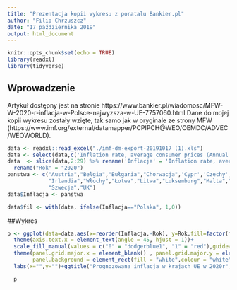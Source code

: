 ```yaml
---
title: "Prezentacja kopii wykresu z poratalu Bankier.pl"
author: "Filip Chrzuszcz"
date: "17 października 2019"
output: html_document
---
```




```r
knitr::opts_chunk$set(echo = TRUE)
library(readxl)
library(tidyverse)

```

## Wprowadzenie


Artykuł dostępny jest na stronie https://www.bankier.pl/wiadomosc/MFW-W-2020-r-inflacja-w-Polsce-najwyzsza-w-UE-7757060.html
Dane do mojej kopii wykresu zostały wzięte, tak samo jak w oryginale ze strony 
MFW (https://www.imf.org/external/datamapper/PCPIPCH@WEO/OEMDC/ADVEC/WEOWORLD).


```r

data <- readxl::read_excel("./imf-dm-export-20191017 (1).xls")
data <- select(data,c('Inflation rate, average consumer prices (Annual percent change)','2020')) 
data  <- slice(data,2:29) %>% rename('Inflacja' = 'Inflation rate, average consumer prices (Annual percent change)') %>% 
  rename("Rok" = "2020")
panstwa <- c("Austria","Belgia","Bułgaria","Chorwacja",'Cypr','Czechy',"Dania","Estonia","Finlandia","Francja","Niemcy","Grecja","Węgry",
             "Irlandia","Włochy","Łotwa","Litwa","Luksemburg","Malta","Holandia","Polska","Portugalia","Rumunia","Słowacja","Słowenia","Hiszpania",
             "Szwecja","UK")
data$Inflacja <- panstwa

data$fil <- with(data, ifelse(Inflacja=="Polska", 1,0))

```


##Wykres
 
```r
p <- ggplot(data=data,aes(x=reorder(Inflacja,-Rok), y=Rok,fill=factor(fil)))+geom_bar(width = 0.5,stat='identity',position=position_dodge(width=0.9))+
  theme(axis.text.x = element_text(angle = 45, hjust = 1))+
  scale_fill_manual(values = c("0" = "dodgerblue1", "1" = "red"),guide='none') +
  theme(panel.grid.major.x = element_blank() , panel.grid.major.y = element_line( size=.1, color="grey" ),
        panel.background = element_rect(fill = "white",colour = "white"),plot.title = element_text(hjust = 0.5))+
  labs(x="",y="")+ggtitle("Prognozowana inflacja w krajach UE w 2020r",)+ylim(0,4)

  p
```
                                                                                                                                            
  


